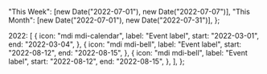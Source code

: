 
  "This Week": [new Date("2022-07-01"), new Date("2022-07-07")],
  "This Month": [new Date("2022-07-01"), new Date("2022-07-31")],
};

  2022: [
    {
      icon: "mdi mdi-calendar",
      label: "Event label",
      start: "2022-03-01",
      end: "2022-03-04",
    },
    {
      icon: "mdi mdi-bell",
      label: "Event label",
      start: "2022-08-12",
      end: "2022-08-15",
    },
    {
      icon: "mdi mdi-bell",
      label: "Event label",
      start: "2022-08-12",
      end: "2022-08-15",
    },
  ],
};

<Meta title="@date/Kitchensink" />

<Title>Date Kitchensink</Title>

<Canvas>
  <Story name="Kitchensink">
    <div style={{ width: 800 }}>
      <AxSuperDate type="tag" showHijriToggle events={events} />
      <div className="py-2" />
      <AxDatePanel showHijriToggle />
      <div className="py-2" />
      <AxRangePanel showHijriToggle presets={presets} />
    </div>
  </Story>
</Canvas>
